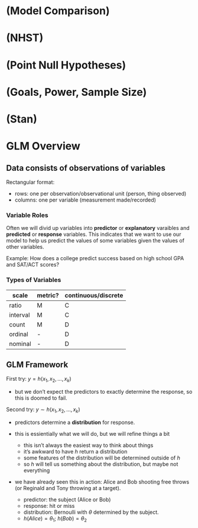 
# (Model Comparison)

# (NHST)

# (Point Null Hypotheses)

# (Goals, Power, Sample Size)

# (Stan)

# GLM Overview

## Data consists of observations of variables

Rectangular format:

  * rows: one per observation/observational unit (person, thing observed)
  * columns: one per variable (measurement made/recorded)
  
### Variable Roles

Often we will divid up variables into **predictor** or **explanatory** 
varaibles and **predicted** or **response** variables.  This indicates 
that we want to use our model to help us predict the values of some variables
given the values of other variables.

Example: How does a college predict success based on high school GPA and 
SAT/ACT scores?



### Types of Variables

scale     |     metric?    | continuous/discrete
--------- | -------------- | ----------------
ratio     |       M        |        C
interval  |       M        |        C
count     |       M        |        D        
ordinal   |       -        |        D        
nominal   |       -        |        D        


## GLM Framework

First try: $y = h(x_1, x_2, \dots, x_k)$

  * but we don't expect the predictors to exactly determine the response,
  so this is doomed to fail.
  
Second try: $y \sim h(x_1, x_2, \dots, x_k)$

  * predictors determine a **distribution** for response.
  
  * this is essientially what we will do, but we will refine things a bit
      * this isn't always the easiest way to think about things
      * it's awkward to have $h$ return a distribution
      * some features of the distribution will be determined outside of $h$
      * so $h$ will tell us something about the distribution, but maybe
      not everything
      
   * we have already seen this in action: Alice and Bob shooting free throws
   (or Reginald and Tony throwing at a target).
   
      * predictor: the subject (Alice or Bob)
      * response: hit or miss
      * distribution: Bernoulli with $\theta$ determined by the subject.
      * $h(Alice) = \theta_1$; $h(Bob) = \theta_2$
  
  

  

